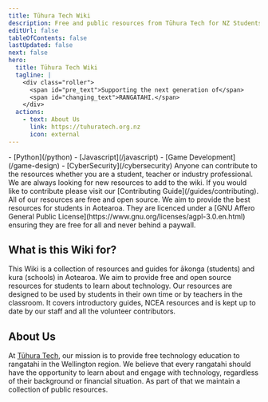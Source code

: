 ```yaml
---
title: Tūhura Tech Wiki
description: Free and public resources from Tūhura Tech for NZ Students.
editUrl: false
tableOfContents: false
lastUpdated: false
next: false
hero:
  title: Tūhura Tech Wiki
  tagline: |
    <div class="roller">
      <span id="pre_text">Supporting the next generation of</span>
      <span id="changing_text">RANGATAHI.</span>
    </div>
  actions:
    - text: About Us
      link: https://tuhuratech.org.nz
      icon: external
---
```



<CardGrid>
  <ListCard title="Learn" icon="open-book">
    - [Python](/python)
    - [Javascript](/javascript)
    - [Game Development](/game-design)
    - [CyberSecurity](/cybersecurity)
  </ListCard>

  <Card title="Contribute" icon="star">
    Anyone can contribute to the resources whether you are a student, teacher or industry professional. We are always looking for new resources to add to the wiki. If you would like to contribute please visit our [Contributing Guide](/guides/contributing).
  </Card>

  <SplitCard title="Open Source, Industry Standards, For You" icon="rocket">
    All of our resources are free and open source. We aim to provide the best resources for students in Aotearoa. They are licenced under a [GNU Affero General Public License](https://www.gnu.org/licenses/agpl-3.0.en.html) ensuring they are free for all and never behind a paywall.
  </SplitCard>
</CardGrid>

## What is this Wiki for?

This Wiki is a collection of resources and guides for ākonga (students) and kura (schools) in Aotearoa. We aim to provide free and open source resources for students to learn about technology. Our resources are designed to be used by students in their own time or by teachers in the classroom. It covers introductory guides, NCEA resources and is kept up to date by our staff and all the volunteer contributors.

## About Us

At [Tūhura Tech](https://tuhuratech.org.nz), our mission is to provide free technology education to rangatahi in the Wellington region. We believe that every rangatahi should have the opportunity to learn about and engage with technology, regardless of their background or financial situation. As part of that we maintain a collection of public resources.

